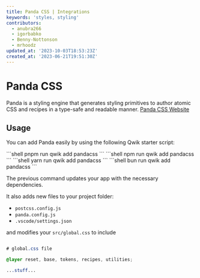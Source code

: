 ```yaml
---
title: Panda CSS | Integrations
keywords: 'styles, styling'
contributors:
  - anubra266
  - igorbabko
  - Benny-Nottonson
  - mrhoodz
updated_at: '2023-10-03T18:53:23Z'
created_at: '2023-06-21T19:51:30Z'
---
```



# Panda CSS

Panda is a styling engine that generates styling primitives to author atomic CSS and recipes in a type-safe and readable manner.
[Panda CSS Website](https://panda-css.com/)

## Usage

You can add Panda easily by using the following Qwik starter script:


<PackageManagerTabs>
<span q:slot="pnpm">
```shell
pnpm run qwik add pandacss
```
</span>
<span q:slot="npm">
```shell
npm run qwik add pandacss
```
</span>
<span q:slot="yarn">
```shell
yarn run qwik add pandacss
```
</span>
<span q:slot="bun">
```shell
bun run qwik add pandacss
```
</span>
</PackageManagerTabs>

The previous command updates your app with the necessary dependencies.

It also adds new files to your project folder:

- `postcss.config.js`
- `panda.config.js`
- `.vscode/settings.json`

and modifies your `src/global.css` to include

```css title="src/global.css"

# global.css file

@layer reset, base, tokens, recipes, utilities;

...stuff...

```

